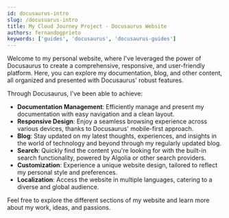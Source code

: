 ```yaml
---
id: docusaurus-intro
slug: /docusuarus-intro
title: My Cloud Journey Project - Docusaurus Website
authors: fernandogprieto
keywords: ['guides', 'docusaurus', 'docusaurus-guides']
---
```


Welcome to my personal website, where I've leveraged the power of Docusaurus to create a comprehensive, responsive, and user-friendly platform. Here, you can explore my documentation, blog, and other content, all organized and presented with Docusaurus' robust features.

Through Docusaurus, I've been able to achieve:

- **Documentation Management**: Efficiently manage and present my documentation with easy navigation and a clean layout.
- **Responsive Design**: Enjoy a seamless browsing experience across various devices, thanks to Docusaurus' mobile-first approach.
- **Blog**: Stay updated on my latest thoughts, experiences, and insights in the world of technology and beyond through my regularly updated blog.
- **Search**: Quickly find the content you're looking for with the built-in search functionality, powered by Algolia or other search providers.
- **Customization**: Experience a unique website design, tailored to reflect my personal style and preferences.
- **Localization**: Access the website in multiple languages, catering to a diverse and global audience.

Feel free to explore the different sections of my website and learn more about my work, ideas, and passions.


<DocCardList items={useCurrentSidebarCategory().items}/>
